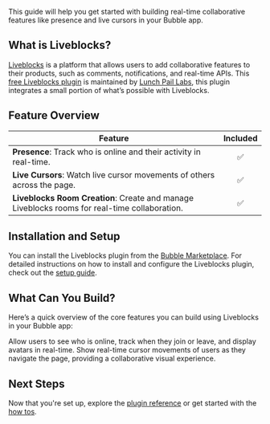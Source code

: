 
This guide will help you get started with building real-time collaborative features like presence and live cursors in your Bubble app.

## What is Liveblocks?

[Liveblocks](https://liveblocks.io/) is a platform that allows users to add collaborative features to their products, such as comments, notifications, and real-time APIs. This [free Liveblocks plugin](https://bubble.io/plugin/liveblocks-by-lunch-pail-labs-1717457909317x496158240134922200) is maintained by [Lunch Pail Labs](https://www.lunchpaillabs.com), this plugin integrates a small portion of what’s possible with Liveblocks.

## Feature Overview

| **Feature**                                                                                   | **Included** |
| --------------------------------------------------------------------------------------------- | :----------: |
| **Presence**: Track who is online and their activity in real-time.                            |      ✅      |
| **Live Cursors**: Watch live cursor movements of others across the page.                      |      ✅      |
| **Liveblocks Room Creation**: Create and manage Liveblocks rooms for real-time collaboration. |      ✅      |

## Installation and Setup

You can install the Liveblocks plugin from the [Bubble Marketplace](https://bubble.io/plugin/liveblocks-by-lunch-pail-labs-1717457909317x496158240134922200). For detailed instructions on how to install and configure the Liveblocks plugin, check out the [setup guide](/bubble/liveblocks/how-tos/set-up-plugin).

## What Can You Build?

Here’s a quick overview of the core features you can build using Liveblocks in your Bubble app:

<CardGroup cols={2}>
  <Card
    title="Real-Time Presence Tracker with Avatars"
    icon="users"
    href="/bubble/liveblocks/how-tos/presence"
  >
    Allow users to see who is online, track when they join or leave, and display
    avatars in real-time.
  </Card>
  <Card
    title="Live Cursors"
    icon="arrow-pointer"
    href="/bubble/liveblocks/how-tos/live-cursors"
  >
    Show real-time cursor movements of users as they navigate the page,
    providing a collaborative visual experience.
  </Card>
</CardGroup>

## Next Steps

Now that you're set up, explore the [plugin reference](/bubble/liveblocks/plugin-reference/elements/liveblocks-presence) or get started with the [how tos](/bubble/liveblocks/how-tos/set-up-plugin).

<liveblocksFooter />
